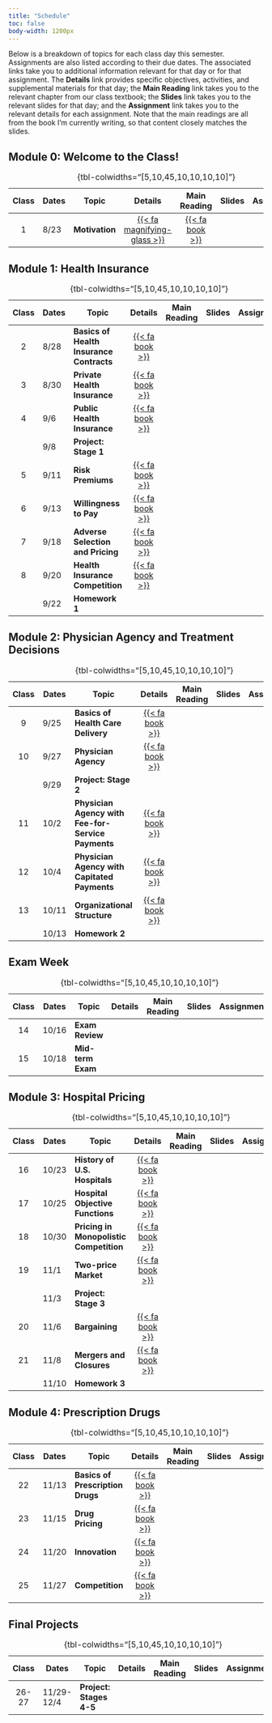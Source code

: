 ```yaml
---
title: "Schedule"
toc: false
body-width: 1200px
---
```


Below is a breakdown of topics for each class day this semester. Assignments are also listed according to their due dates. The associated links take you to additional information relevant for that day or for that assignment. The **Details** link provides specific objectives, activities, and supplemental materials for that day; the **Main Reading** link takes you to the relevant chapter from our class textbook; the **Slides** link takes you to the relevant slides for that day; and the **Assignment** link takes you to the relevant details for each assignment. Note that the main readings are all from the book I'm currently writing, so that content closely matches the slides.

## Module 0: Welcome to the Class!

| Class | Dates      | Topic                                       | Details | Main Reading | Slides | Assignment  |
|:-----:|------------|---------------------------------------------|:-------:|:------------:|:------:|:-----------:|
|  1    | 8/23       | **Motivation**                              | [{{< fa magnifying-glass  >}}](/schedule/class-01.html)  | [{{< fa book >}}](http://healthcare-markets.books.ianmccarthyecon.com/) |  |  |
: {tbl-colwidths="\[5,10,45,10,10,10,10\]"}


## Module 1: Health Insurance

| Class | Dates      | Topic                                       | Details | Main Reading | Slides | Assignment |
|:-----:|------------|---------------------------------------------|:-------:|:------------:|:------:|:----------:|
|  2    | 8/28       | **Basics of Health Insurance Contracts**    | [{{< fa book >}}](/schedule/class-02.html)   |
|  3    | 8/30       | **Private Health Insurance**                | [{{< fa book >}}](/schedule/class-03.html)   |
|  4    | 9/6        | **Public Health Insurance**                 | [{{< fa book >}}](/schedule/class-04.html)   |
|       | 9/8        | **Project: Stage 1**                        |    |
|  5    | 9/11       | **Risk Premiums**                           | [{{< fa book >}}](/schedule/class-05.html) |
|  6    | 9/13       | **Willingness to Pay**                      | [{{< fa book >}}](/schedule/class-06.html) |
|  7    | 9/18       | **Adverse Selection and Pricing**           | [{{< fa book >}}](/schedule/class-07.html) |
|  8    | 9/20       | **Health Insurance Competition**            | [{{< fa book >}}](/schedule/class-08.html) |
|       | 9/22       | **Homework 1**                              |    |
: {tbl-colwidths="\[5,10,45,10,10,10,10\]"}


## Module 2: Physician Agency and Treatment Decisions

| Class | Dates       | Topic                                       | Details | Main Reading | Slides | Assignment |
|:-----:|-------------|---------------------------------------------|:-------:|:------------:|:------:|:----------:|
|  9    | 9/25        | **Basics of Health Care Delivery**          | [{{< fa book >}}](/schedule/class-09.html)   |
|  10   | 9/27        | **Physician Agency**                        | [{{< fa book >}}](/schedule/class-10.html) |
|       | 9/29        | **Project: Stage 2**                        |    |
|  11   | 10/2        | **Physician Agency with Fee-for-Service Payments**  | [{{< fa book >}}](/schedule/class-11.html) |
|  12   | 10/4        | **Physician Agency with Capitated Payments** | [{{< fa book >}}](/schedule/class-12.html) |
|  13   | 10/11       | **Organizational Structure**                 | [{{< fa book >}}](/schedule/class-13.html) |
|       | 10/13       | **Homework 2**                               |    |
: {tbl-colwidths="\[5,10,45,10,10,10,10\]"}


## Exam Week

| Class | Dates       | Topic                                       | Details | Main Reading | Slides | Assignment |
|:-----:|-------------|---------------------------------------------|:-------:|:------------:|:------:|:----------:|
|  14   | 10/16       | **Exam Review**                             |   |
|  15   | 10/18       | **Mid-term Exam**                           |   |
: {tbl-colwidths="\[5,10,45,10,10,10,10\]"}


## Module 3: Hospital Pricing

| Class | Dates       | Topic                                       | Details | Main Reading | Slides | Assignment |
|:-----:|-------------|---------------------------------------------|:-------:|:------------:|:------:|:----------:|
| 16    | 10/23       | **History of U.S. Hospitals**               | [{{< fa book >}}](/schedule/class-16.html) |
| 17    | 10/25       | **Hospital Objective Functions**            | [{{< fa book >}}](/schedule/class-17.html) |
| 18    | 10/30       | **Pricing in Monopolistic Competition**     | [{{< fa book >}}](/schedule/class-18.html) |
| 19    | 11/1        | **Two-price Market**                        | [{{< fa book >}}](/schedule/class-19.html) |
|       | 11/3        | **Project: Stage 3**                        |    |
| 20    | 11/6        | **Bargaining**                              | [{{< fa book >}}](/schedule/class-20.html) |
| 21    | 11/8        | **Mergers and Closures**                    | [{{< fa book >}}](/schedule/class-21.html) |
|       | 11/10       | **Homework 3**                              |    |
: {tbl-colwidths="\[5,10,45,10,10,10,10\]"}


## Module 4: Prescription Drugs

| Class| Dates          | Topic                | Details | Main Reading | Slides | Assignment |
|:---------:|-----------|-----------|:---------:|:---------:|:---------:|:---------:|
|  22    | 11/13  | **Basics of Prescription Drugs**        | [{{< fa book >}}](/schedule/class-22.html) |
|  23    | 11/15  | **Drug Pricing**                        | [{{< fa book >}}](/schedule/class-23.html) |
|  24    | 11/20  | **Innovation**                          | [{{< fa book >}}](/schedule/class-24.html) |
|  25    | 11/27  | **Competition**                         | [{{< fa book >}}](/schedule/class-25.html) |
: {tbl-colwidths="\[5,10,45,10,10,10,10\]"}


## Final Projects

| Class| Dates          | Topic                | Details | Main Reading | Slides | Assignment |
|:---------:|-----------|-----------|:---------:|:---------:|:---------:|:---------:|
|  26-27 | 11/29-12/4   | **Project: Stages 4-5**     |   |
: {tbl-colwidths="\[5,10,45,10,10,10,10\]"}





